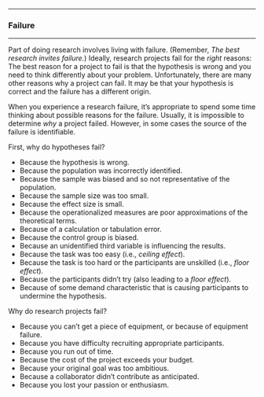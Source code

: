 

------------------------------------------------------------------------

### Failure

------------------------------------------------------------------------

Part of doing research involves living with failure. (Remember, *The
best research invites failure.*) Ideally, research projects fail for
the *right* reasons: The best reason for a project to fail is that the
hypothesis is wrong and you need to think differently about your
problem. Unfortunately, there are many other reasons why a project can
fail. It may be that your hypothesis is correct and the failure has a
different origin.

When you experience a research failure, it's appropriate to spend some
time thinking about possible reasons for the failure. Usually, it is
impossible to determine *why* a project failed. However, in some cases
the source of the failure is identifiable.

First, why do hypotheses fail?

-   Because the hypothesis is wrong.
-   Because the population was incorrectly identified.
-   Because the sample was biased and so not representative of the
    population.
-   Because the sample size was too small.
-   Because the effect size is small.
-   Because the operationalized measures are poor approximations of
    the theoretical terms.
-   Because of a calculation or tabulation error.
-   Because the control group is biased.
-   Because an unidentified third variable is influencing the results.
-   Because the task was too easy (i.e., *ceiling effect*).
-   Because the task is too hard or the participants are unskilled
    (i.e., *floor effect*).
-   Because the participants didn't try (also leading to a *floor
    effect*).
-   Because of some demand characteristic that is causing participants
    to undermine the hypothesis.

Why do research projects fail?

-   Because you can't get a piece of equipment, or because of
    equipment failure.
-   Because you have difficulty recruiting appropriate participants.
-   Because you run out of time.
-   Because the cost of the project exceeds your budget.
-   Because your original goal was too ambitious.
-   Because a collaborator didn't contribute as anticipated.
-   Because you lost your passion or enthusiasm.




